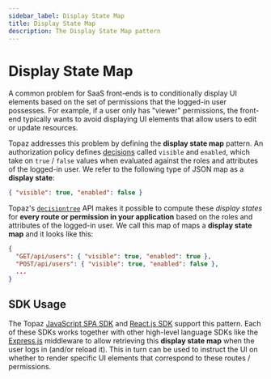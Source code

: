 ```yaml
---
sidebar_label: Display State Map
title: Display State Map
description: The Display State Map pattern
---
```


# Display State Map

A common problem for SaaS front-ends is to conditionally display UI elements based on the set of permissions
that the logged-in user possesses. For example, if a user only has "viewer" permissions,
the front-end typically wants to avoid displaying UI elements that allow users to edit or update resources.

Topaz addresses this problem by defining the **display state map** pattern. An authorization policy
defines [decisions](/docs/overview/policy#decision) called `visible` and `enabled`, which take on `true` / `false`
values when evaluated against the roles and attributes of the logged-in user. We refer to the following
type of JSON map as a **display state**:

```json
{ "visible": true, "enabled": false }
```

Topaz's [`decisiontree`](/docs/authorizer-guide/decisiontree) API makes it possible to compute these _display states_
for **every route or permission in your application** based on the roles and attributes of the logged-in
user. We call this map of maps a **display state map** and it looks like this:

```json
{
  "GET/api/users": { "visible": true, "enabled": true },
  "POST/api/users": { "visible": true, "enabled": false },
  ...
}
```

## SDK Usage

The Topaz [JavaScript SPA SDK](/docs/software-development-kits/javascript/spa) and
[React.js SDK](/docs/software-development-kits/javascript/react) support this pattern. Each of these SDKs works together
with other high-level language SDKs like the
[Express.js](/docs/software-development-kits/javascript/express#displaystatemap-middleware) middleware to allow retrieving this
**display state map** when the user logs in (and/or reload it). This in turn can be used to instruct
the UI on whether to render specific UI elements that correspond to these routes / permissions.
